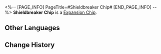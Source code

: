 <%-- [PAGE_INFO]
PageTitle=#Shieldbreaker Chip#
[END_PAGE_INFO] --%>
{{Item Infobox
|id          = 250225
|image       = Item Shieldbreaker Chip.png
|type        = Expansion Chip
|invCategory = 
|rarity      = 3
|effect      = When attacking Shielded enemy targets, greatly increases the DMG dealt by the attack.
|description = A game item in Aetherium Wars. Aether Spirits will gain a special enhanced ability after equipping it.
}}
'''Shieldbreaker Chip''' is a [[Expansion Chip]].

==Other Languages==
{{Other Languages
|en   = Shieldbreaker Chip
|zhs  = 反护盾芯片
|zht  = 反護盾晶片
|ja   = チップ「アンチバリア」
|ko   = 실드브레이커 칩
|es   = Chip rompeescudo
|fr   = Puce de fendeur de bouclier
|ru   = Чип разрушения Щита
|th   = ชิปทลายโล่
|vi   = Chip Kẻ Phá Khiên
|de   = Chip: Schildbrecher
|id   = Shieldbreaker Chip
|pt   = Chip de Quebra-Escudo
}}

==Change History==
{{Change History|1.4}}